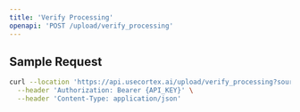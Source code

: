 ```yaml
---
title: 'Verify Processing'
openapi: 'POST /upload/verify_processing'
---
```


## Sample Request

```bash
curl --location 'https://api.usecortex.ai/upload/verify_processing?source_id={SOURCE_ID}' \
  --header 'Authorization: Bearer {API_KEY}' \
  --header 'Content-Type: application/json'
```
